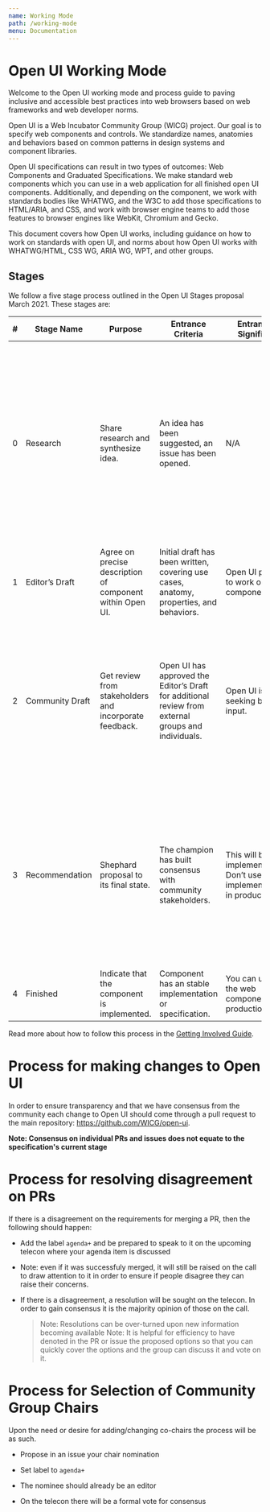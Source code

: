 ```yaml
---
name: Working Mode
path: /working-mode
menu: Documentation
---
```


# Open UI Working Mode

Welcome to the Open UI working mode and process guide to paving inclusive and accessible best practices into web browsers based on web frameworks and web developer norms.

Open UI is a Web Incubator Community Group (WICG) project. Our goal is to specify web components and controls. We standardize names, anatomies and behaviors based on common patterns in design systems and component libraries.

Open UI specifications can result in two types of outcomes: Web Components and Graduated Specifications. We make standard web components which you can use in a web application for all finished open UI components. Additionally, and depending on the component, we work with standards bodies like WHATWG, and the W3C to add those specifications to HTML/ARIA, and CSS, and work with browser engine teams to add those features to browser engines like WebKit, Chromium and Gecko.

This document covers how Open UI works, including guidance on how to work on standards with open UI, and norms about how Open UI works with WHATWG/HTML, CSS WG, ARIA WG, WPT, and other groups.

## Stages

We follow a five stage process outlined in the Open UI Stages proposal March 2021. These stages are:

| #   | Stage Name      | Purpose                                                   | Entrance Criteria                                                                                   | Entrance Signifies                                                    | Exit Criteria                                                                                                                                                                                                                      |
| --- | --------------- | --------------------------------------------------------- | --------------------------------------------------------------------------------------------------- | --------------------------------------------------------------------- | ---------------------------------------------------------------------------------------------------------------------------------------------------------------------------------------------------------------------------------- |
| 0   | Research        | Share research and synthesize idea.                       | An idea has been suggested, an issue has been opened.                                               | N/A                                                                   | A champion has been identified. Research incorporating historical precedence and stakeholder perspectives has been performed and summarized in a proposal. Research and proposal have approval from two Open UI editors or chairs. |
| 1   | Editor’s Draft  | Agree on precise description of component within Open UI. | Initial draft has been written, covering use cases, anatomy, properties, and behaviors.             | Open UI plans to work on this component.                              | Spec has been reviewed and approved by two Open UI editors or chairs.                                                                                                                                                              |
| 2   | Community Draft | Get review from stakeholders and incorporate feedback.    | Open UI has approved the Editor’s Draft for additional review from external groups and individuals. | Open UI is seeking broad input.                                       | Spec has sign off from stakeholders including ARIA, I18n, privacy, WHATWG, CSSWG, Browser Implementers, Web Developers, library authors, and other stakeholders.                                                                   |
| 3   | Recommendation  | Shephard proposal to its final state.                     | The champion has built consensus with community stakeholders.                                       | This will be implemented. Don’t use the implementation in production. | A decision on whether to add component to the web platform. Web component is implemented and/or specification graduated to a standards body. Conformance tests and web developer documentation are written.                        |
| 4   | Finished        | Indicate that the component is implemented.               | Component has an stable implementation or specification.                                            | You can use the web component in production.                          | N/A                                                                                                                                                                                                                                |

Read more about how to follow this process in the [Getting Involved Guide](/get-involved).

# Process for making changes to Open UI

In order to ensure transparency and that we have consensus from the community each change to Open UI should come through a pull request to the main repository: https://github.com/WICG/open-ui.

**Note: Consensus on individual PRs and issues does not equate to the specification's current stage**

# Process for resolving disagreement on PRs

If there is a disagreement on the requirements for merging a PR, then the following should happen:

- Add the label `agenda+` and be prepared to speak to it on the upcoming
  telecon where your agenda item is discussed
- Note: even if it was successfuly merged, it will still be raised on the call
  to draw attention to it in order to ensure if people disagree they can raise their
  concerns.
- If there is a disagreement, a resolution will be sought on the telecon. In order
  to gain consensus it is the majority opinion of those on the call.

  > Note: Resolutions can be over-turned upon new information becoming available
  > Note: It is helpful for efficiency to have denoted in the PR or issue the proposed
  > options so that you can quickly cover the options and the group can discuss it and
  > vote on it.

# Process for Selection of Community Group Chairs

Upon the need or desire for adding/changing co-chairs the process will be as such.

- Propose in an issue your chair nomination
- Set label to `agenda+`
- The nominee should already be an editor

- On the telecon there will be a formal vote for consensus
